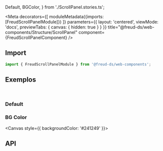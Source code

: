   Default,
  BGColor,
} from './ScrollPanel.stories.ts';

<Meta
  decorators={[
    moduleMetadata({imports: [FreudScrollPanelModule]})
  ]}
  parameters={{
    layout: 'centered',
    viewMode: 'docs',
    previewTabs: {
      canvas: { hidden: true }
    }
  }}
  title="@freud-ds/web-components/Structure/ScrollPanel"
  component={FreudScrollPanelComponent}
/>

<FreudHeaderComponent
  title="ScrollPanel"
  description="ScrollPanel é um navegador cruzado, alternativa leve e programável para a barra de rolagem nativa do navegador."
/>

## <a id="importing"></a>Import

```ts
import { FreudScrollPanelModule } from '@freud-ds/web-components';
```

## <a id="exemplos"></a>Exemplos
<br />

### Default
<Canvas>
  <Story story={Default}/>
</Canvas>

### BG Color
<Canvas style={{ backgroundColor: '#241249' }}>
  <Story story={BGColor}/>
</Canvas>

## <a id="api"></a>API

<ArgsTable of={FreudScrollPanelComponent} />
